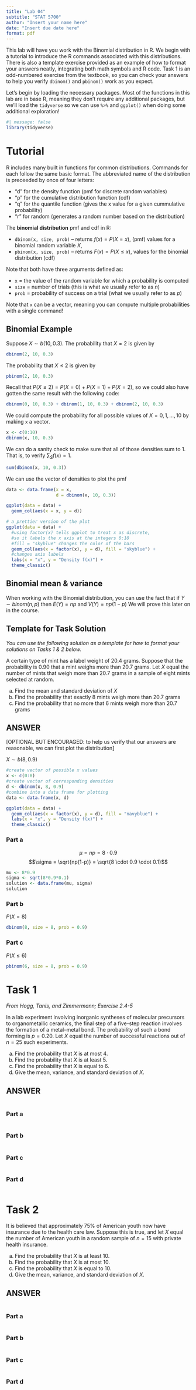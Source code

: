 ```yaml
---
title: "Lab 04"
subtitle: "STAT 5700"
author: "Insert your name here"
date: "Insert due date here"
format: pdf
---
```


This lab will have you work with the Binomial distribution in R. We begin with a tutorial to introduce the R commands associated with this distributions. There is also a template exercise provided as an example of how to format your answers neatly, integrating both math symbols and R code. Task 1 is an odd-numbered exercise from the textbook, so you can check your answers to help you verify `dbinom()` and `pbinom()` work as you expect.

Let's begin by loading the necessary packages. Most of the functions in this lab are in base R, meaning they don't require any additional packages, but we'll load the `tidyverse` so we can use `%>%` and `ggplot()` when doing some additional exploration!

```r
#| message: false
library(tidyverse)
```

# Tutorial

R includes many built in functions for common distributions. Commands for each follow the same basic format. The abbreviated name of the distribution is preceeded by once of four letters:

-   "d" for the density function (pmf for discrete random variables)
-   "p" for the cumulative distribution function (cdf)
-   "q" for the quantile function (gives the x value for a given cummulative probability)
-   "r" for random (generates a random number based on the distribution)

The **binomial distribution** pmf and cdf in R:

-   `dbinom(x, size, prob)` -- returns $f(x) = P(X = x),$ (pmf) values for a binomial random variable $X$,
-   `pbinom(x, size, prob)` -- returns $F(x) = P(X \leq x),$ values for the binomial distribution (cdf)

Note that both have three arguments defined as:

-   `x` = the value of the random variable for which a probability is computed
-   `size` = number of trials (this is what we usually refer to as $n$)
-   `prob` = probability of success on a trial (what we usually refer to as $p$)

Note that `x` can be a vector, meaning you can compute multiple probabilities with a single command!

## Binomial Example

Suppose $X \sim b(10, 0.3)$. The probability that $X = 2$ is given by

```r
dbinom(2, 10, 0.3)
```

The probability that $X \leq 2$ is given by

```r
pbinom(2, 10, 0.3)
```

Recall that $P(X \leq 2) = P(X = 0) + P(X = 1) + P(X = 2)$, so we could also have gotten the same result with the following code:

```r
dbinom(0, 10, 0.3) + dbinom(1, 10, 0.3) + dbinom(2, 10, 0.3)
```

We could compute the probability for all possible values of $X = 0, 1, \dots , 10$ by making `x` a vector.

```r
x <- c(0:10)
dbinom(x, 10, 0.3)
```

We can do a sanity check to make sure that all of those densities sum to 1. That is, to verify $\sum_S f(x) = 1$.

```r
sum(dbinom(x, 10, 0.3))
```

We can use the vector of densities to plot the pmf

```r
data <- data.frame(x = x,
                   d = dbinom(x, 10, 0.3))

ggplot(data = data) +
  geom_col(aes(x = x, y = d))
```

```r
# a prettier version of the plot
ggplot(data = data) +
  #using factor(x) tells ggplot to treat x as discrete, 
  #so it labels the x axis at the integers 0:10
  #fill = "skyblue" changes the color of the bars
  geom_col(aes(x = factor(x), y = d), fill = "skyblue") +
  #changes axis labels
  labs(x = "x", y = "Density f(x)") +
  theme_classic()
```

## Binomial mean & variance

When working with the Binomial distribution, you can use the fact that if $Y \sim binom(n,p)$ then $E(Y) = np$ and $V(Y) = np(1-p)$ We will prove this later on in the course.

## Template for Task Solution

*You can use the following solution as a template for how to format your solutions on Tasks 1 & 2 below.*

A certain type of mint has a label weight of 20.4 grams. Suppose that the probability is 0.90 that a mint weighs more than 20.7 grams. Let $X$ equal the number of mints that weigh more than 20.7 grams in a sample of eight mints selected at random.

a.  Find the mean and standard deviation of $X$
b.  Find the probability that exactly 8 mints weigh more than 20.7 grams
c.  Find the probability that no more that 6 mints weigh more than 20.7 grams

## ANSWER

\[OPTIONAL BUT ENCOURAGED: to help us verify that our answers are reasonable, we can first plot the distribution\]

$X \sim b(8, 0.9)$

```r
#create vector of possible x values
x <- c(0:8)
#create vector of corresponding densities
d <- dbinom(x, 8, 0.9)
#combine into a data frame for plotting
data <- data.frame(x, d)

ggplot(data = data) +
  geom_col(aes(x = factor(x), y = d), fill = "navyblue") +
  labs(x = "x", y = "Density f(x)") +
  theme_classic()
```

### Part a

$$\mu = np = 8 \cdot 0.9$$ $$\sigma = \sqrt{np(1-p)} = \sqrt{8 \cdot 0.9 \cdot 0.1}$$

```r
mu <- 8*0.9
sigma <- sqrt(8*0.9*0.1)
solution <- data.frame(mu, sigma)
solution
```

### Part b

$P(X = 8)$

```r
dbinom(8, size = 8, prob = 0.9)
```

### Part c

$P(X \leq 6)$

```r
pbinom(6, size = 8, prob = 0.9)
```

# Task 1

*From Hogg, Tanis, and Zimmermann; Exercise 2.4-5*

In a lab experiment involving inorganic syntheses of molecular precursors to organometallic ceramics, the final step of a five-step reaction involves the formation of a metal--metal bond. The probability of such a bond forming is $p = 0.20$. Let $X$ equal the number of successful reactions out of $n = 25$ such experiments.

a.  Find the probability that $X$ is at most 4.
b.  Find the probability that $X$ is at least 5.
c.  Find the probability that $X$ is equal to 6.
d.  Give the mean, variance, and standard deviation of $X$.

## ANSWER

```r

```

### Part a

```r

```

### Part b

```r

```

### Part c

```r

```

### Part d

```r

```

# Task 2

It is believed that approximately 75% of American youth now have insurance due to the health care law. Suppose this is true, and let $X$ equal the number of American youth in a random sample of $n = 15$ with private health insurance.

a.  Find the probability that $X$ is at least 10.
b.  Find the probability that $X$ is at most 10.
c.  Find the probability that $X$ is equal to 10.
d.  Give the mean, variance, and standard deviation of $X$.

## ANSWER

```r

```

### Part a

```r

```

### Part b

```r

```

### Part c

```r

```

### Part d

```r

```
